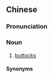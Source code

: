 {{also|啰噼}}
==Chinese==
{{zh-forms|s=啰噼|alt=籮噼,𦣇噼,欏噼}}

===Pronunciation===
{{zh-pron
|c=lo1 pet1
|cat=n
}}

===Noun===
{{zh-noun}}

# {{lb|zh|Cantonese}} [[buttock]]s

====Synonyms====
{{zh-dial|屁股}}